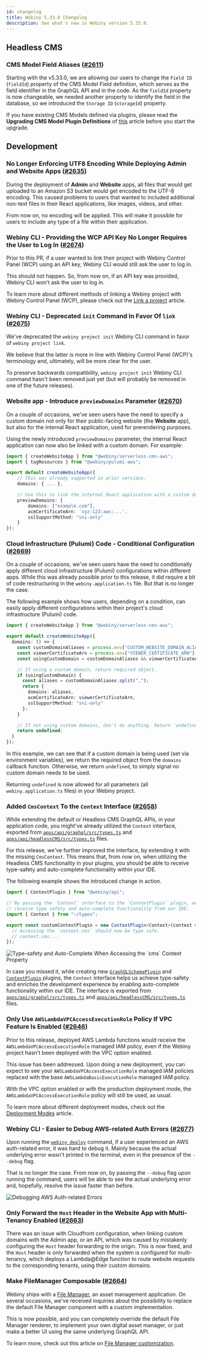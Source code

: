 ```yaml
---
id: changelog
title: Webiny 5.33.0 Changelog
description: See what's new in Webiny version 5.33.0.
---
```



## Headless CMS

### CMS Model Field Aliases ([#2611](https://github.com/webiny/webiny-js/pull/2611))

Starting with the v5.33.0, we are allowing our users to change the `Field ID` (`fieldId`) property of the CMS Model Field definition, which serves as the field identifier in the GraphQL API and in the code.
As the `fieldId` property is now changeable, we needed another property to identify the field in the database, so we introduced the `Storage ID` (`storageId`) property.

If you have existing CMS Models defined via plugins, please read the **Upgrading CMS Model Plugin Definitions** of [this](/docs/headless-cms/extending/content-models-via-code-storage-id#upgrading-cms-model-plugin-definitions) article before you start the upgrade.

## Development

### No Longer Enforcing UTF8 Encoding While Deploying Admin and Website Apps ([#2635](https://github.com/webiny/webiny-js/pull/2635))

During the deployment of **Admin** and **Website** apps, all files that would get uploaded to an Amazon S3 bucket would get encoded to the UTF-8 encoding. This caused problems to users that wanted to included additional non-text files in their React applications, like images, videos, and other.

From now on, no encoding will be applied. This will make it possible for users to include any type of a file within their application.

### Webiny CLI - Providing the WCP API Key No Longer Requires the User to Log In ([#2674](https://github.com/webiny/webiny-js/pull/2674))

Prior to this PR, if a user wanted to link their project with Webiny Control Panel (WCP) using an API key, Webiny CLI would still ask the user to log in.

This should not happen. So, from now on, if an API key was provided, Webiny CLI won't ask the user to log in.

<Alert type="info" title="Linking a Webiny Project">

To learn more about different methods of linking a Webiny project with Webiny Control Panel (WCP), please check out the [Link a project](/docs/wcp/link-a-project#ci-cd-environment) article.

</Alert>

### Webiny CLI - Deprecated `init` Command In Favor Of `link` ([#2675](https://github.com/webiny/webiny-js/pull/2675))

We've deprecated the `webiny project init` Webiny CLI command in favor of `webiny project link`.

We believe that the latter is more in line with Webiny Control Panel (WCP)'s terminology and, ultimately, will be more clear for the user.

To preserve backwards compatibility, `webiny project init` Webiny CLI command hasn't been removed just yet (but will probably be removed in one of the future releases).

### Website app - Introduce `previewDomains` Parameter ([#2670](https://github.com/webiny/webiny-js/pull/2670))

On a couple of occasions, we've seen users have the need to specify a custom domain not only for their public-facing website (the **Website** app), but also for the internal React application, used for prerendering purposes.

Using the newly introduced `previewDomains` parameter, the internal React application can now also be linked with a custom domain. For example:

```ts apps/website/webiny.application.ts
import { createWebsiteApp } from "@webiny/serverless-cms-aws";
import { tagResources } from "@webiny/pulumi-aws";

export default createWebsiteApp({
    // This was already supported in prior versions.
    domains: { ... },

    // Use this to link the internal React application with a custom domain.
    previewDomains: {
        domains: ["example.com"],
        acmCertificateArn: 'xyz:123:aws:...',
        sslSupportMethod: "sni-only"
    }
});

```

### Cloud Infrastructure (Pulumi) Code - Conditional Configuration ([#2669](https://github.com/webiny/webiny-js/pull/2669))

On a couple of occasions, we've seen users have the need to conditionally apply different cloud infrastructure (Pulumi) configurations within different apps. While this was already possible prior to this release, it did require a bit of code restructuring in the `webiny.application.ts` file. But that is no longer the case.

The following example shows how users, depending on a condition, can easily apply different configurations within their project's cloud infrastructure (Pulumi) code.

```ts apps/website/webiny.application.ts
import { createWebsiteApp } from "@webiny/serverless-cms-aws";

export default createWebsiteApp({
  domains: () => {
    const customDomainAliases = process.env["CUSTOM_WEBSITE_DOMAIN_ALIASES"];
    const viewerCertificateArn = process.env["VIEWER_CERTIFICATE_ARN"];
    const usingCustomDomain = customDomainAliases && viewerCertificateArn;

    // If using a custom domain, return required object.
    if (usingCustomDomain) {
      const aliases = customDomainAliases.split(",");
      return {
        domains: aliases,
        acmCertificateArn: viewerCertificateArn,
        sslSupportMethod: "sni-only"
      };
    }

    // If not using custom domains, don't do anything. Return `undefined`.
    return undefined;
  }
});
```

In this example, we can see that if a custom domain is being used (set via environment variables), we return the required object from the `domains` callback function. Otherwise, we return `undefined`, to simply signal no custom domain needs to be used.

<Alert type="info" title="Available For All Apps">

Returning `undefined` is now allowed for all parameters (all `webiny.application.ts` files) in your Webiny project.

</Alert>

### Added `CmsContext` To the `Context` Interface ([#2658](https://github.com/webiny/webiny-js/pull/2658))

While extending the default or Headless CMS GraphQL APIs, in your application code, you might've already utilized the `Context` interface, exported from [`apps/api/graphql/src/types.ts`](https://github.com/webiny/webiny-js/blob/v5.33.0/packages/cwp-template-aws/template/ddb/apps/api/graphql/src/types.ts) and [`apps/api/headlessCMS/src/types.ts`](https://github.com/webiny/webiny-js/blob/v5.33.0/packages/cwp-template-aws/template/ddb/apps/api/headlessCMS/src/types.ts) files.

For this release, we've further improved the interface, by extending it with the missing `CmsContext`. This means that, from now on, when utilizing the Headless CMS functionality in your plugins, you should be able to receive type-safety and auto-complete functionality within your IDE.

The following example shows the introduced change in action.

```ts apps/api/graphql/src/plugins/customContextPlugin.ts
import { ContextPlugin } from "@webiny/api";

// By passing the `Context` interface to the `ContextPlugin` plugin, we
// receive type safety and auto-complete functionality from our IDE.
import { Context } from "~/types";

export const customContextPlugin = new ContextPlugin<Context>(context => {
  // Accessing the `context.cms` should now be type safe.
  // context.cms....
});
```

<Image
  src={cmsContext}
  title="Type-safety and Auto-Complete When Accessing the `cms` Context Property"
/>

<Alert type="info" title="Additional Information">

In case you missed it, while creating new [`GraphQLSchemaPlugin`](https://github.com/webiny/webiny-js/blob/v5.33.0/packages/handler-graphql/src/plugins/GraphQLSchemaPlugin.ts#L10) and [`ContextPlugin`](https://github.com/webiny/webiny-js/blob/v5.33.0/packages/handler/src/plugins/ContextPlugin.ts#L7) plugins, the `Context` interface helps us achieve type-safety and enriches the development experience by enabling auto-complete functionality within our IDE. The interface is exported from [`apps/api/graphql/src/types.ts`](https://github.com/webiny/webiny-js/blob/v5.33.0/packages/cwp-template-aws/template/ddb/apps/api/graphql/src/types.ts) and [`apps/api/headlessCMS/src/types.ts`](https://github.com/webiny/webiny-js/blob/v5.33.0/packages/cwp-template-aws/template/ddb/apps/api/headlessCMS/src/types.ts) files.

</Alert>

### Only Use `AWSLambdaVPCAccessExecutionRole` Policy If VPC Feature Is Enabled ([#2646](https://github.com/webiny/webiny-js/pull/2646))

Prior to this release, deployed AWS Lambda functions would receive the `AWSLambdaVPCAccessExecutionRole` managed IAM policy, even if the Webiny project hasn't been deployed with the VPC option enabled.

This issue has been addressed. Upon doing a new deployment, you can expect to see your `AWSLambdaVPCAccessExecutionRole` managed IAM policies replaced with the base `AWSLambdaBasicExecutionRole` managed IAM policy.

<Alert type="info" title="Additional Information">

With the VPC option enabled or with the production deployment mode, the `AWSLambdaVPCAccessExecutionRole` policy will still be used, as usual.

To learn more about different deployment modes, check out the [Deployment Modes](/docs/architecture/deployment-modes/introduction) article.

</Alert>

### Webiny CLI - Easier to Debug AWS-related Auth Errors ([#2677](https://github.com/webiny/webiny-js/pull/2677))

Upon running the [`webiny deploy`](/docs/how-to-guides/deployment/deploy-your-project/) command, if a user experienced an AWS auth-related error, it was hard to debug it. Mainly because the actual underlying error wasn't printed in the terminal, even in the presence of the `--debug` flag.

That is no longer the case. From now on, by passing the `--debug` flag upon running the command, users will be able to see the actual underlying error and, hopefully, resolve the issue faster than before.

<Image src={debugAwsAuthErrors} title="Debugging AWS Auth-related Errors" />

### Only Forward the `Host` Header in the Website App with Multi-Tenancy Enabled ([#2663](https://github.com/webiny/webiny-js/pull/2663))

There was an issue with Cloudfront configuration, when linking custom domains with the Admin app, or an API, which was caused by mistakenly configuring the `Host` header forwarding to the origin. This is now fixed, and the `Host` header is only forwarded when the system is configured for multi-tenancy, which deploys a Lambda@Edge function to route website requests to the corresponding tenants, using their custom domains.

### Make FileManager Composable ([#2664](https://github.com/webiny/webiny-js/pull/2664))

Webiny ships with a [File Manager](/docs/overview/applications/file-manager), an asset management application. On several occasions, we've received inquiries about the possibility to replace the default File Manager component with a custom implementation.

This is now possible, and you can completely override the default File Manager renderer, to implement your own digital asset manager, or just make a better UI using the same underlying GraphQL API.

To learn more, check out this article on [File Manager customization](/docs/file-manager/extending/create-a-custom-file-manager-renderer).
